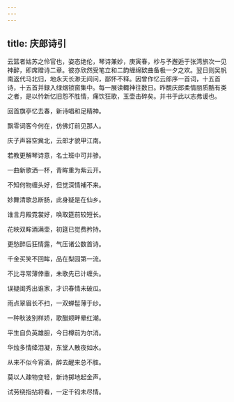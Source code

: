 ```yaml
---
---
---
```

title: 庆郎诗引
---



云篮者姑苏之伶官也，姿态绝伦，琴诗兼妙，庚寅春，杪与予邂逅于张湾旅次一见神醉，即席赠诗二章。彼亦欣然受笔立和二韵緾绵欵曲备极一夕之欢。翌日则吴帆南返代马北归，地永天长渺无间问，鄙怀不释。因曾作忆云郎序一首词，十五首诗，十五首并録入绿烟锁窗集中。每一展读輙神往数日。昨覩庆郎柔情丽质酷有类之者，是以忴新忆旧怨不胜情，痛饮狂歌，玉壶击碎矣。并书于此以志弗谖也。

回首旗亭忆去春，新诗唱和足精神。

飘零词客今何在，仿佛灯前见那人。


庆子声容空兾北，云郎才貌甲江南。

若教更解琴诗意，名士班中可并骖。


一曲新歌洒一杯，青眸重为紫云开。

不知何物缠头好，但觉深情補不来。


妙舞清歌总断肠，此身疑是在仙乡。

谁言月殿霓裳好，唤取筵前较短长。


花映双眸酒满壶，初筵已觉费矜持。

更愁醉后狂情露，气压诸公数首诗。


千金买笑不回眸，品在梨园第一流。

不比寻常薄倖軰，未歌先已计缠头。


误疑闺秀出谁家，才识春情未破瓜。

雨点翠眉长不扫，一双蝉髰薄于纱。


一种秋波别样娇，歌醋颊畔晕红潮。

平生自负英雄胆，今日樽前为尔消。


华烛多情绛泪凝，东堂人散夜如水。

从来不似今宵酒，醉去醒来总不胜。


莫以人疎物变轻，新诗掷地起金声。

试劳绕指拈将看，一定千钧未尽情。
